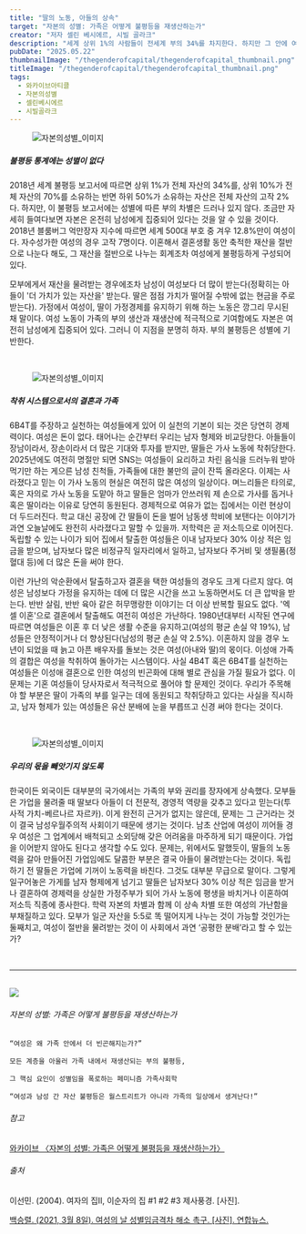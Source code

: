 ```yaml
---
title: "딸의 노동, 아들의 상속"
target: "자본의 성별: 가족은 어떻게 불평등을 재생산하는가"
creator: "저자 셀린 베시에르, 시빌 골라크"
description: "세계 상위 1%의 사람들이 전세계 부의 34%를 차지한다. 하지만 그 안에 여성은 얼마나 존재하는가? 세계 500대 부호 중 자수성가한 여성은 고작 7명이다. 부의 불평등은 성별에 기반한다."
pubDate: "2025.05.22"
thumbnailImage: "/thegenderofcapital/thegenderofcapital_thumbnail.png"
titleImage: "/thegenderofcapital/thegenderofcapital_thumbnail.png"
tags:
  - 와카이브아티클
  - 자본의성별
  - 셀린베시에르
  - 시빌골라크
---
```


<figure class="full-width">
  <img
    src="/thegenderofcapital/thegenderofcapital_content1.png"
    alt="자본의성별_이미지"
  />
</figure>

##### 불평등 통계에는 성별이 없다

2018년 세계 불평등 보고서에 따르면 상위 1%가 전체 자산의 34%를, 상위 10%가 전체 자산의 70%를 소유하는 반면 하위 50%가 소유하는 자산은 전체 자산의 고작 2%다. 하지만, 이 불평등 보고서에는 성별에 따른 부의 차별은 드러나 있지 않다. 조금만 자세히 들여다보면 자본은 온전히 남성에게 집중되어 있다는 것을 알 수 있을 것이다. 2018년 블룸버그 억만장자 지수에 따르면 세계 500대 부호 중 겨우 12.8%만이 여성이다. 자수성가한 여성의 경우 고작 7명이다. 이혼해서 결혼생활 동안 축적한 재산을 절반으로 나눈다 해도, 그 재산을 절반으로 나누는 회계조차 여성에게 불평등하게 구성되어 있다.

모부에게서 재산을 물려받는 경우에조차 남성이 여성보다 더 많이 받는다(정확히는 아들이 '더 가치가 있는 자산을' 받는다. 딸은 점점 가치가 떨어질 수밖에 없는 현금을 주로 받는다). 가정에서 여성이, 딸이 가정경제를 유지하기 위해 하는 노동은 깡그리 무시된 채 말이다. 여성 노동이 가족의 부의 생산과 재생산에 적극적으로 기여함에도 자본은 여전히 남성에게 집중되어 있다. 그러니 이 지점을 분명히 하자. 부의 불평등은 성별에 기반한다.

<br />

<figure class="full-width">
  <img
    src="/thegenderofcapital/thegenderofcapital_content2.png"
    alt="자본의성별_이미지"
  />
</figure>

##### 착취 시스템으로서의 결혼과 가족

6B4T를 주장하고 실천하는 여성들에게 있어 이 실천의 기본이 되는 것은 당연히 경제력이다. 여성은 돈이 없다. 태어나는 순간부터 우리는 남자 형제와 비교당한다. 아들들이 장남이라서, 장손이라서 더 많은 기대와 투자를 받지만, 딸들은 가사 노동에 착취당한다. 2025년에도 여전히 명절만 되면 SNS는 여성들이 요리하고 차린 음식을 드러누워 받아먹기만 하는 게으른 남성 친척들, 가족들에 대한 불만의 글이 잔뜩 올라온다. 이제는 사라졌다고 믿는 이 가사 노동의 현실은 여전히 많은 여성의 일상이다. 며느리들은 타의로, 혹은 자의로 가사 노동을 도맡아 하고 딸들은 엄마가 안쓰러워 제 손으로 가사를 돕거나 혹은 딸이라는 이유로 당연히 동원된다. 경제적으로 여유가 없는 집에서는 이런 현상이 더 두드러진다. 학교 대신 공장에 간 딸들이 돈을 벌어 남동생 학비에 보탠다는 이야기가 과연 오늘날에도 완전히 사라졌다고 말할 수 있을까. 저학력은 곧 저소득으로 이어진다. 독립할 수 있는 나이가 되어 집에서 탈출한 여성들은 이내 남자보다 30% 이상 적은 임금을 받으며, 남자보다 많은 비정규직 일자리에서 일하고, 남자보다 주거비 및 생필품(정혈대 등)에 더 많은 돈을 써야 한다.

이런 가난의 악순환에서 탈출하고자 결혼을 택한 여성들의 경우도 크게 다르지 않다. 여성은 남성보다 가정을 유지하는 데에 더 많은 시간을 쓰고 노동하면서도 더 큰 압박을 받는다. 반반 살림, 반반 육아 같은 허무맹랑한 이야기는 더 이상 반복할 필요도 없다. '엑셀 이혼'으로 결혼에서 탈출해도 여전히 여성은 가난하다. 1980년대부터 시작된 연구에 따르면 여성들은 이혼 후 더 낮은 생활 수준을 유지하고(여성의 평균 손실 약 19%), 남성들은 안정적이거나 더 향상된다(남성의 평균 손실 약 2.5%). 이혼하지 않을 경우 노년이 되었을 때 늙고 아픈 배우자를 돌보는 것은 여성(아내와 딸)의 몫이다. 이성애 가족의 결합은 여성을 착취하여 돌아가는 시스템이다. 사실 4B4T 혹은 6B4T를 실천하는 여성들은 이성애 결혼으로 인한 여성의 빈곤화에 대해 별로 관심을 가질 필요가 없다. 이 문제는 기혼 여성들이 당사자로서 적극적으로 풀어야 할 문제인 것이다. 우리가 주목해야 할 부분은 딸이 가족의 부를 일구는 데에 동원되고 착취당하고 있다는 사실을 직시하고, 남자 형제가 있는 여성들은 유산 분배에 눈을 부릅뜨고 신경 써야 한다는 것이다.

<br />

<figure class="full-width">
  <img
    src="/thegenderofcapital/thegenderofcapital_content3.png"
    alt="자본의성별_이미지"
  />
</figure>

##### 우리의 몫을 빼앗기지 않도록

한국이든 외국이든 대부분의 국가에서는 가족의 부와 권리를 장자에게 상속했다. 모부들은 가업을 물려줄 때 딸보다 아들이 더 전문적, 경영적 역량을 갖추고 있다고 믿는다(투사적 가치-베르나르 자르카). 이게 완전히 근거가 없지는 않은데, 문제는 그 근거라는 것이 결국 남성우월주의적 사회이기 때문에 생기는 것이다. 남초 산업에 여성이 끼어들 경우 여성은 그 업계에서 배척되고 소외당해 갖은 어려움을 마주하게 되기 때문이다. 가업을 이어받지 않아도 된다고 생각할 수도 있다. 문제는, 위에서도 말했듯이, 딸들의 노동력을 갈아 만들어진 가업임에도 달콤한 부분은 결국 아들이 물려받는다는 것이다. 독립하기 전 딸들은 가업에 기꺼이 노동력을 바친다. 그것도 대부분 무급으로 말이다. 그렇게 일구어놓은 가게를 남자 형제에게 넘기고 딸들은 남자보다 30% 이상 적은 임금을 받거나 결혼하여 경제력을 상실한 가정주부가 되어 가사 노동에 평생을 바치거나 이혼하여 저소득 직종에 종사한다. 학력 자본의 차별과 함께 이 상속 차별 또한 여성의 가난함을 부채질하고 있다. 모부가 일군 자산을 5:5로 똑 떨어지게 나누는 것이 가능할 것인가는 둘째치고, 여성이 절반을 물려받는 것이 이 사회에서 과연 ‘공평한 분배’라고 할 수 있는가?

<br />

---

<br />

<div class="target_introduce">
  <img src="https://contents.kyobobook.co.kr/sih/fit-in/458x0/pdt/9791171174560.jpg" />

  <div>
    <h6>자본의 성별: 가족은 어떻게 불평등을 재생산하는가</h6>
    
    “여성은 왜 가족 안에서 더 빈곤해지는가?”
    
    모든 계층을 아울러 가족 내에서 재생산되는 부의 불평등,

    그 핵심 요인이 성별임을 폭로하는 페미니즘 가족사회학

    “여성과 남성 간 자산 불평등은 월스트리트가 아니라 가족의 일상에서 생겨난다!”

  </div>
</div>

<div class="relations">
  <h6>참고</h6>
  <a
    href="https://www.womynarchive.com?s=자본의 성별: 가족은 어떻게 불평등을 재생산하는가"
    target="_blank"
  >
    와카이브 〈자본의 성별: 가족은 어떻게 불평등을 재생산하는가〉
  </a>
  <br />
  <h6>출처</h6>
  <p>이선민. (2004). 여자의 집Ⅱ, 이순자의 집 #1 #2 #3 제사풍경. [사진].</p>
  <a href="https://www.yna.co.kr/view/PYH20210308153000013" target="_blank">
    백승렬. (2021, 3월 8일). 여성의 날 성별임금격차 해소 촉구. [사진]. 연합뉴스.
  </a>
</div>
